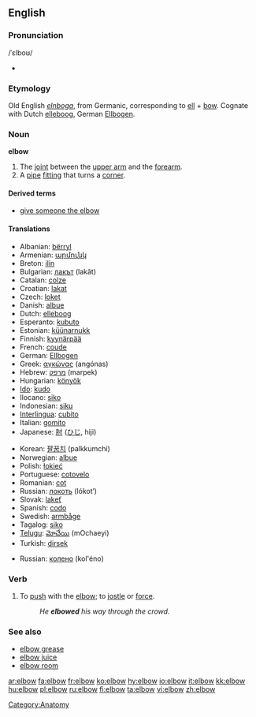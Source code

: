 ==English==

===Pronunciation===
{{wikipedia}}
/ˈɛlboʊ/
*{{audio|en-us-elbow.ogg|Audio (US)}}

===Etymology===
Old English ''[[elnboga]]'', from Germanic, corresponding to [[ell]] + [[bow]].  Cognate with Dutch [[elleboog]], German [[Ellbogen]].

===Noun===
'''elbow'''
#The [[joint]] between the [[upper arm]] and the [[forearm]].
#A [[pipe]] [[fitting]] that turns a [[corner]].

====Derived terms====
*[[give the elbow|give someone the elbow]]


==== Translations ====
{{trans-top|joint between upper arm and forearm}}
*Albanian: [[bërryl]] {{m}}
* Armenian: [[արմունկ]]
*Breton: [[ilin]] {{m}}
*Bulgarian: [[лакът]] (lakǎt) {{m}}
*Catalan: [[colze]] {{m}}
*Croatian: [[lakat]]
*Czech: [[loket]] {{m}}
*Danish: [[albue]]
*Dutch: [[elleboog]] {{m}}
*Esperanto: [[kubuto]]
*Estonian: [[küünarnukk]]
*Finnish: [[kyynärpää]]
*French: [[coude]] {{m}}
*German: [[Ellbogen]] {{m}}
*Greek: [[αγκώνας]] (angónas)
*Hebrew: [[מרפק]] (marpek)
*Hungarian: [[könyök]]
*[[Ido]]: [[kudo]]
*Ilocano: [[siko]]
*Indonesian: [[siku]]
*[[Interlingua]]: [[cubito]]
*Italian: [[gomito]] {{m}}
*Japanese: [[肘]] ([[ひじ]], hiji)
{{trans-mid}}
*Korean: [[팔꿈치]] (palkkumchi)
*Norwegian: [[albue]]
*Polish: [[łokieć]] {{m}}
*Portuguese: [[cotovelo]] {{m}}
*Romanian: [[cot]] {{n}}
*Russian: [[локоть]] (lókot’) {{m}}
*Slovak: [[lakeť]] {{m}}
*Spanish: [[codo]] {{m}}
*Swedish: [[armbåge]]
*Tagalog: [[siko]]
*[[Telugu]]: [[మోచేయి]] (mOchaeyi)
*Turkish: [[dirsek]]
{{trans-bottom}}

{{trans-top|pipe fitting}}
{{trans-mid}}
*Russian: [[колено]] (kol'éno) {{n}}
{{trans-bottom}}

===Verb===
{{en-verb}}
#To [[push]] with the [[elbow]]; to [[jostle]] or [[force]].
#:''He '''elbowed''' his way through the crowd.''

===See also===
*[[elbow grease]]
*[[elbow juice]]
*[[elbow room]]

[[Category:Anatomy]]

[[ar:elbow]]
[[fa:elbow]]
[[fr:elbow]]
[[ko:elbow]]
[[hy:elbow]]
[[io:elbow]]
[[it:elbow]]
[[kk:elbow]]
[[hu:elbow]]
[[pl:elbow]]
[[ru:elbow]]
[[fi:elbow]]
[[ta:elbow]]
[[vi:elbow]]
[[zh:elbow]]